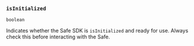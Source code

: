 ### `isInitialized`

`boolean`

Indicates whether the Safe SDK is `isInitialized` and ready for use. Always check this before interacting with the Safe.

